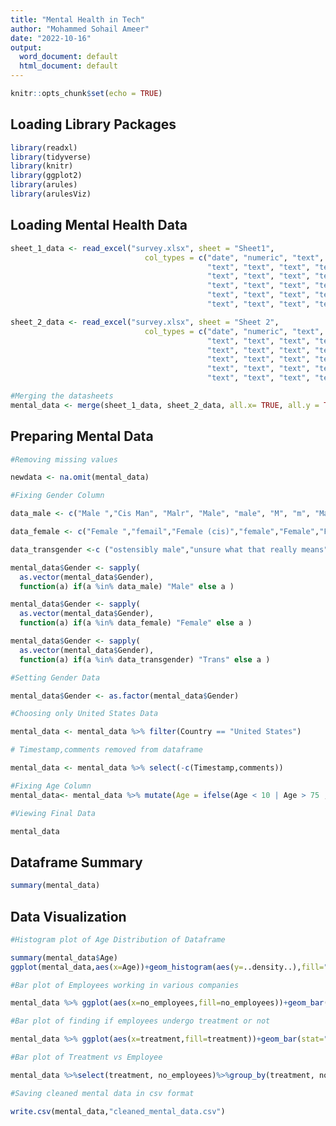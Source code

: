 ---
title: "Mental Health in Tech"
author: "Mohammed Sohail Ameer"
date: "2022-10-16"
output:
  word_document: default
  html_document: default
---

```{r setup, include=FALSE}
knitr::opts_chunk$set(echo = TRUE)
```
## Loading Library Packages

```{r}
library(readxl)
library(tidyverse)
library(knitr)
library(ggplot2)
library(arules)
library(arulesViz)
```
## Loading Mental Health Data

```{r}
sheet_1_data <- read_excel("survey.xlsx", sheet = "Sheet1", 
                              col_types = c("date", "numeric", "text", 
                                            "text", "text", "text", "text", "text", 
                                            "text", "text", "text", "text", "text", 
                                            "text", "text", "text", "text", "text", 
                                            "text", "text", "text", "text", "text", 
                                            "text", "text", "text", "text"))

sheet_2_data <- read_excel("survey.xlsx", sheet = "Sheet 2", 
                              col_types = c("date", "numeric", "text", 
                                            "text", "text", "text", "text", "text", 
                                            "text", "text", "text", "text", "text", 
                                            "text", "text", "text", "text", "text", 
                                            "text", "text", "text", "text", "text", 
                                            "text", "text", "text", "text"))

#Merging the datasheets
mental_data <- merge(sheet_1_data, sheet_2_data, all.x= TRUE, all.y = TRUE) 
```
## Preparing Mental Data

```{r}
#Removing missing values

newdata <- na.omit(mental_data)
```
```{r}
#Fixing Gender Column

data_male <- c("Male ","Cis Man", "Malr", "Male", "male", "M", "m", "Male-ish", "maile", "Mal", "Male (CIS)", "Cis Male", "Make", "Male", "Man", "msle", "Mail", "cis male","ostensibly male, unsure what that really means")

data_female <- c("Female ","femail","Female (cis)","female","Female","F","Woman","f","queer/she/they","Femake","woman","Female","cis-female/femme")

data_transgender <-c ("ostensibly male","unsure what that really means","p","A little about you","queer","Female (trans)","Neuter","Trans woman","Trans-female","Cis Female","something kinda male?","non-binary","Nah","All","Enby","fluid","Genderqueer","Androgyne","Agender","Guy (-ish) ^_^","male leaning androgynous")

mental_data$Gender <- sapply(
  as.vector(mental_data$Gender),
  function(a) if(a %in% data_male) "Male" else a ) 

mental_data$Gender <- sapply(
  as.vector(mental_data$Gender),
  function(a) if(a %in% data_female) "Female" else a ) 

mental_data$Gender <- sapply(
  as.vector(mental_data$Gender),
  function(a) if(a %in% data_transgender) "Trans" else a )

#Setting Gender Data

mental_data$Gender <- as.factor(mental_data$Gender)
```
```{r}
#Choosing only United States Data

mental_data <- mental_data %>% filter(Country == "United States")
```
```{r}
# Timestamp,comments removed from dataframe 

mental_data <- mental_data %>% select(-c(Timestamp,comments))
```
```{r}
#Fixing Age Column
mental_data<- mental_data %>% mutate(Age = ifelse(Age < 10 | Age > 75 ,NA, Age))
```
```{r}
#Viewing Final Data

mental_data
```
## Dataframe Summary

```{r mental_data_data_summary}
summary(mental_data)
```
## Data Visualization

```{r}
#Histogram plot of Age Distribution of Dataframe

summary(mental_data$Age)
ggplot(mental_data,aes(x=Age))+geom_histogram(aes(y=..density..),fill="cyan")+geom_density(col="red",size=1)+labs(x="Age",title="Age Distribution")
```
```{r}
#Bar plot of Employees working in various companies

mental_data %>% ggplot(aes(x=no_employees,fill=no_employees))+geom_bar(stat="count")+labs(title="Employees working in various companies")+theme(legend.position = "")
```
```{r}
#Bar plot of finding if employees undergo treatment or not

mental_data %>% ggplot(aes(x=treatment,fill=treatment))+geom_bar(stat="count")+labs(title="Did employees undergo treatment?")+theme(legend.position = "")
```
```{r}

#Bar plot of Treatment vs Employee

mental_data %>%select(treatment, no_employees)%>%group_by(treatment, no_employees)%>%summarise(c=n()) %>%ggplot(aes(x=treatment,y=c,fill=no_employees))+geom_bar(stat="identity",position="dodge")+labs(title="Treatment vs Employee",y="count")
```
```{r}
#Saving cleaned mental data in csv format

write.csv(mental_data,"cleaned_mental_data.csv")
```


